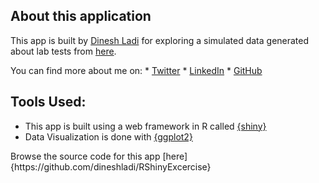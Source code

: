 ## About this application
This app is built by [Dinesh Ladi](https://twitter.com/ladidinesh) for exploring a simulated data generated about lab tests from [here](https://github.com/fontes-lab/RShinyProgrammingExercise).

You can find more about me on:
* [Twitter](https://twitter.com/ladidinesh)
* [LinkedIn](https://www.linkedin.com/in/dineshladi)
* [GitHub](https://github.com/dineshladi)

## Tools Used:
* This app is built using a web framework in R called [{shiny}](https://shiny.rstudio.com)
* Data Visualization is done with [{ggplot2}](https://ggplot2.tidyverse.org)

Browse the source code for this app [here]{https://github.com/dineshladi/RShinyExcercise}
